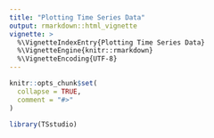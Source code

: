 ```yaml
---
title: "Plotting Time Series Data"
output: rmarkdown::html_vignette
vignette: >
  %\VignetteIndexEntry{Plotting Time Series Data}
  %\VignetteEngine{knitr::rmarkdown}
  %\VignetteEncoding{UTF-8}
---
```


```r
knitr::opts_chunk$set(
  collapse = TRUE,
  comment = "#>"
)
```

```r
library(TSstudio)
```
